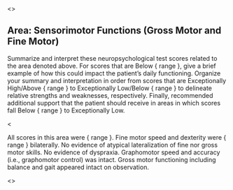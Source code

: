 <<PROMPT>>

## Area: Sensorimotor Functions (Gross Motor and Fine Motor)

Summarize and interpret these neuropsychological test scores related to the area denoted above. For scores that are Below { range }, give a brief example of how this could impact the patient's daily functioning. Organize your summary and interpretation in order from scores that are Exceptionally High/Above { range } to Exceptionally Low/Below { range } to delineate relative strengths and weaknesses, respectively. Finally, recommended additional support that the patient should receive in areas in which scores fall Below { range } to Exceptionally Low.

<<EXAMPLE>>

All scores in this area were { range }.
Fine motor speed and dexterity were { range } bilaterally.
No evidence of atypical lateralization of fine nor gross motor skills.
No evidence of dyspraxia.
Graphomotor speed and accuracy (i.e., graphomotor control) was intact.
Gross motor functioning including balance and gait appeared intact on observation.

<<END>>

